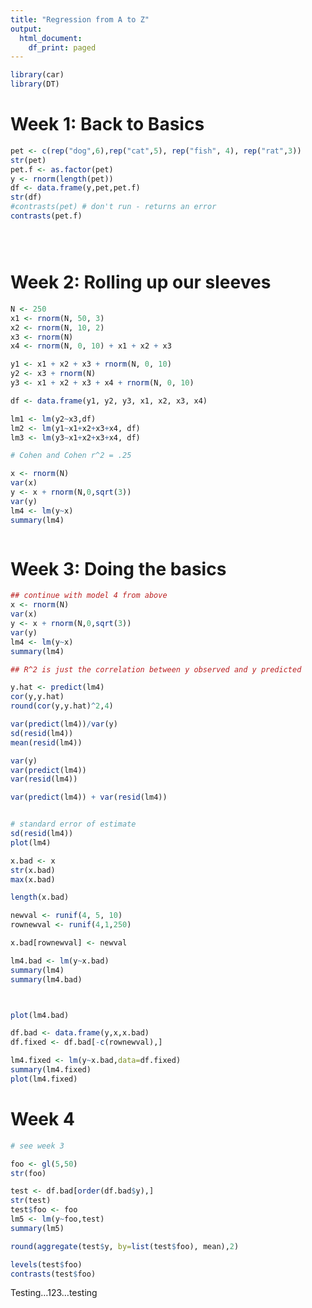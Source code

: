 ```yaml
---
title: "Regression from A to Z"
output:
  html_document:
    df_print: paged
---
```


```r
library(car)
library(DT)
```


# Week 1:  Back to Basics

```r
pet <- c(rep("dog",6),rep("cat",5), rep("fish", 4), rep("rat",3))
str(pet)
pet.f <- as.factor(pet)
y <- rnorm(length(pet))
df <- data.frame(y,pet,pet.f)
str(df)
#contrasts(pet) # don't run - returns an error
contrasts(pet.f)





```

# Week 2:  Rolling up our sleeves

```r
N <- 250
x1 <- rnorm(N, 50, 3)
x2 <- rnorm(N, 10, 2)
x3 <- rnorm(N)
x4 <- rnorm(N, 0, 10) + x1 + x2 + x3

y1 <- x1 + x2 + x3 + rnorm(N, 0, 10)
y2 <- x3 + rnorm(N)
y3 <- x1 + x2 + x3 + x4 + rnorm(N, 0, 10)

df <- data.frame(y1, y2, y3, x1, x2, x3, x4)

lm1 <- lm(y2~x3,df)
lm2 <- lm(y1~x1+x2+x3+x4, df)
lm3 <- lm(y3~x1+x2+x3+x4, df)

# Cohen and Cohen r^2 = .25

x <- rnorm(N)
var(x)
y <- x + rnorm(N,0,sqrt(3))
var(y)
lm4 <- lm(y~x)
summary(lm4)



```

# Week 3:  Doing the basics

```r

## continue with model 4 from above
x <- rnorm(N)
var(x)
y <- x + rnorm(N,0,sqrt(3))
var(y)
lm4 <- lm(y~x)
summary(lm4)

## R^2 is just the correlation between y observed and y predicted

y.hat <- predict(lm4)
cor(y,y.hat)
round(cor(y,y.hat)^2,4)

var(predict(lm4))/var(y)
sd(resid(lm4))
mean(resid(lm4))

var(y)
var(predict(lm4))
var(resid(lm4))

var(predict(lm4)) + var(resid(lm4))


# standard error of estimate
sd(resid(lm4))
plot(lm4)

x.bad <- x
str(x.bad)
max(x.bad)

length(x.bad)

newval <- runif(4, 5, 10)
rownewval <- runif(4,1,250)

x.bad[rownewval] <- newval

lm4.bad <- lm(y~x.bad)
summary(lm4)
summary(lm4.bad)



plot(lm4.bad)

df.bad <- data.frame(y,x,x.bad)
df.fixed <- df.bad[-c(rownewval),]

lm4.fixed <- lm(y~x.bad,data=df.fixed)
summary(lm4.fixed)
plot(lm4.fixed)
```

# Week 4

```r

# see week 3

foo <- gl(5,50)
str(foo)

test <- df.bad[order(df.bad$y),]
str(test)
test$foo <- foo
lm5 <- lm(y~foo,test)
summary(lm5)

round(aggregate(test$y, by=list(test$foo), mean),2)

levels(test$foo)
contrasts(test$foo)

```

Testing...123...testing